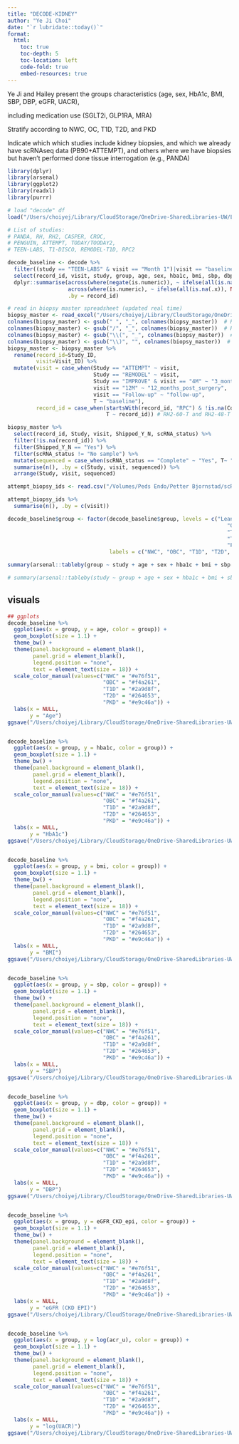 ```yaml
---
title: "DECODE-KIDNEY"
author: "Ye Ji Choi"
date: "`r lubridate::today()`"
format: 
  html:
    toc: true
    toc-depth: 5
    toc-location: left
    code-fold: true
    embed-resources: true
---
```


Ye Ji and Hailey present the groups characteristics (age, sex, HbA1c, BMI, SBP, DBP, eGFR, UACR), 

including medication use (SGLT2i, GLP1RA, MRA)

Stratify according to NWC, OC, T1D, T2D, and PKD

Indicate which which studies include kidney biopsies, 
and which we already have scRNAseq data (PB90+ATTEMPT), 
and others where we have biopsies but haven't performed done tissue interrogation (e.g., PANDA)

```r
library(dplyr)
library(arsenal)
library(ggplot2)
library(readxl)
library(purrr)
```

```r
# load "decode" df
load("/Users/choiyej/Library/CloudStorage/OneDrive-SharedLibraries-UW/Laura Pyle - Bjornstad/Biostatistics Core Shared Drive/DECODE/Data Clean/decode_harmonized.RData")

# List of studies:
# PANDA, RH, RH2, CASPER, CROC, 
# PENGUIN, ATTEMPT, TODAY/TOODAY2,
# TEEN-LABS, T1-DISCO, REMODEL-T1D, RPC2

decode_baseline <- decode %>%
  filter((study == "TEEN-LABS" & visit == "Month 1")|visit == "baseline") %>%
  select(record_id, visit, study, group, age, sex, hba1c, bmi, sbp, dbp, eGFR_CKD_epi, acr_u, sglti_timepoint, glp1_agonist_timepoint, mra_med) %>% # select just these vars because otherwise the next code raises too many issues
  dplyr::summarise(across(where(negate(is.numeric)), ~ ifelse(all(is.na(.x)), NA_character_, last(na.omit(.x)))),
                   across(where(is.numeric), ~ ifelse(all(is.na(.x)), NA_real_, mean(.x, na.rm = TRUE))),
                   .by = record_id)

# read in biopsy master spreadsheet (updated real time)
biopsy_master <- read_excel("/Users/choiyej/Library/CloudStorage/OneDrive-TheUniversityofColoradoDenver/Bjornstad Lab/Biopsy master tracker.xlsx", skip = 2) 
colnames(biopsy_master) <- gsub(" ", "_", colnames(biopsy_master))  # Replace spaces with underscores
colnames(biopsy_master) <- gsub("/", "_", colnames(biopsy_master))  # Replace slashes with underscores
colnames(biopsy_master) <- gsub("\\(", "_", colnames(biopsy_master))  # Replace opening parentheses with underscores
colnames(biopsy_master) <- gsub("\\)", "", colnames(biopsy_master))  # Remove closing parentheses
biopsy_master <- biopsy_master %>%
  rename(record_id=Study_ID,
         visit=Visit_ID) %>%
  mutate(visit = case_when(Study == "ATTEMPT" ~ visit,
                           Study == "REMODEL" ~ visit, 
                           Study == "IMPROVE" & visit == "4M" ~ "3_months_post_surgery",
                           visit == "12M" ~ "12_months_post_surgery",
                           visit == "Follow-up" ~ "follow-up",
                           T ~ "baseline"),
         record_id = case_when(startsWith(record_id, "RPC") & !is.na(Coenroll_ID__Same_visit_only) ~ Coenroll_ID__Same_visit_only,
                               T ~ record_id)) # RH2-60-T and RH2-48-T coenrolled into RPC2 as of 02/03/25 data pull

biopsy_master %>%
  select(record_id, Study, visit, Shipped_Y_N, scRNA_status) %>%
  filter(!is.na(record_id)) %>%
  filter(Shipped_Y_N == "Yes") %>%
  filter(scRNA_status != "No sample") %>%
  mutate(sequenced = case_when(scRNA_status == "Complete" ~ "Yes", T~ "No")) %>%
  summarise(n(), .by = c(Study, visit, sequenced)) %>%
  arrange(Study, visit, sequenced)

attempt_biopsy_ids <- read.csv("/Volumes/Peds Endo/Petter Bjornstad/scRNA/data_clean/ATTEMPT_record_ids.csv") 

attempt_biopsy_ids %>%
  summarise(n(), .by = c(visit))

decode_baseline$group <- factor(decode_baseline$group, levels = c("Lean Control",
                                                                     "Obese Control",
                                                                     "Type 1 Diabetes",
                                                                     "Type 2 Diabetes",
                                                                     "PKD"),
                                labels = c("NWC", "OBC", "T1D", "T2D", "PKD"))
```


```r
summary(arsenal::tableby(group ~ study + age + sex + hba1c + bmi + sbp + dbp + eGFR_CKD_epi + kwt(acr_u,"Nmiss", "medianq1q3", "range")  + sglti_timepoint + glp1_agonist_timepoint + mra_med, data = decode_baseline), test = F)
```

```r
# summary(arsenal::tableby(study ~ group + age + sex + hba1c + bmi + sbp + dbp + eGFR_CKD_epi + kwt(acr_u,"Nmiss", "medianq1q3", "range") + sglti_timepoint + glp1_agonist_timepoint, data = decode_baseline), test = F)
```

## visuals
```r
## ggplots
decode_baseline %>%
  ggplot(aes(x = group, y = age, color = group)) + 
  geom_boxplot(size = 1.1) + 
  theme_bw() + 
  theme(panel.background = element_blank(),
        panel.grid = element_blank(),
        legend.position = "none",
        text = element_text(size = 18)) +
  scale_color_manual(values=c("NWC" = "#e76f51",
                              "OBC" = "#f4a261",
                              "T1D" = "#2a9d8f",
                              "T2D" = "#264653",
                              "PKD" = "#e9c46a")) +
  labs(x = NULL,
       y = "Age")
ggsave("/Users/choiyej/Library/CloudStorage/OneDrive-SharedLibraries-UW/Laura Pyle - Bjornstad/Biostatistics Core Shared Drive/DECODE/Figures/harmonized_age.jpeg", width = 7, height = 7)


decode_baseline %>%
  ggplot(aes(x = group, y = hba1c, color = group)) + 
  geom_boxplot(size = 1.1) + 
  theme_bw() + 
  theme(panel.background = element_blank(),
        panel.grid = element_blank(),
        legend.position = "none",
        text = element_text(size = 18)) +
  scale_color_manual(values=c("NWC" = "#e76f51",
                              "OBC" = "#f4a261",
                              "T1D" = "#2a9d8f",
                              "T2D" = "#264653",
                              "PKD" = "#e9c46a")) +
  labs(x = NULL,
       y = "HbA1c")
ggsave("/Users/choiyej/Library/CloudStorage/OneDrive-SharedLibraries-UW/Laura Pyle - Bjornstad/Biostatistics Core Shared Drive/DECODE/Figures/harmonized_hba1c.jpeg", width = 7, height = 7)


decode_baseline %>%
  ggplot(aes(x = group, y = bmi, color = group)) + 
  geom_boxplot(size = 1.1) + 
  theme_bw() + 
  theme(panel.background = element_blank(),
        panel.grid = element_blank(),
        legend.position = "none",
        text = element_text(size = 18)) +
  scale_color_manual(values=c("NWC" = "#e76f51",
                              "OBC" = "#f4a261",
                              "T1D" = "#2a9d8f",
                              "T2D" = "#264653",
                              "PKD" = "#e9c46a")) +
  labs(x = NULL,
       y = "BMI")
ggsave("/Users/choiyej/Library/CloudStorage/OneDrive-SharedLibraries-UW/Laura Pyle - Bjornstad/Biostatistics Core Shared Drive/DECODE/Figures/harmonized_bmi.jpeg", width = 7, height = 7)


decode_baseline %>%
  ggplot(aes(x = group, y = sbp, color = group)) + 
  geom_boxplot(size = 1.1) + 
  theme_bw() + 
  theme(panel.background = element_blank(),
        panel.grid = element_blank(),
        legend.position = "none",
        text = element_text(size = 18)) +
  scale_color_manual(values=c("NWC" = "#e76f51",
                              "OBC" = "#f4a261",
                              "T1D" = "#2a9d8f",
                              "T2D" = "#264653",
                              "PKD" = "#e9c46a")) +
  labs(x = NULL,
       y = "SBP")
ggsave("/Users/choiyej/Library/CloudStorage/OneDrive-SharedLibraries-UW/Laura Pyle - Bjornstad/Biostatistics Core Shared Drive/DECODE/Figures/harmonized_sbp.jpeg", width = 7, height = 7)


decode_baseline %>%
  ggplot(aes(x = group, y = dbp, color = group)) + 
  geom_boxplot(size = 1.1) + 
  theme_bw() + 
  theme(panel.background = element_blank(),
        panel.grid = element_blank(),
        legend.position = "none",
        text = element_text(size = 18)) +
  scale_color_manual(values=c("NWC" = "#e76f51",
                              "OBC" = "#f4a261",
                              "T1D" = "#2a9d8f",
                              "T2D" = "#264653",
                              "PKD" = "#e9c46a")) +
  labs(x = NULL,
       y = "DBP")
ggsave("/Users/choiyej/Library/CloudStorage/OneDrive-SharedLibraries-UW/Laura Pyle - Bjornstad/Biostatistics Core Shared Drive/DECODE/Figures/harmonized_dbp.jpeg", width = 7, height = 7)


decode_baseline %>%
  ggplot(aes(x = group, y = eGFR_CKD_epi, color = group)) + 
  geom_boxplot(size = 1.1) + 
  theme_bw() + 
  theme(panel.background = element_blank(),
        panel.grid = element_blank(),
        legend.position = "none",
        text = element_text(size = 18)) +
  scale_color_manual(values=c("NWC" = "#e76f51",
                              "OBC" = "#f4a261",
                              "T1D" = "#2a9d8f",
                              "T2D" = "#264653",
                              "PKD" = "#e9c46a")) +
  labs(x = NULL,
       y = "eGFR (CKD EPI)")
ggsave("/Users/choiyej/Library/CloudStorage/OneDrive-SharedLibraries-UW/Laura Pyle - Bjornstad/Biostatistics Core Shared Drive/DECODE/Figures/harmonized_egfr_ckdepi.jpeg", width = 7, height = 7)


decode_baseline %>%
  ggplot(aes(x = group, y = log(acr_u), color = group)) + 
  geom_boxplot(size = 1.1) + 
  theme_bw() + 
  theme(panel.background = element_blank(),
        panel.grid = element_blank(),
        legend.position = "none",
        text = element_text(size = 18)) +
  scale_color_manual(values=c("NWC" = "#e76f51",
                              "OBC" = "#f4a261",
                              "T1D" = "#2a9d8f",
                              "T2D" = "#264653",
                              "PKD" = "#e9c46a")) +
  labs(x = NULL,
       y = "log(UACR)")
ggsave("/Users/choiyej/Library/CloudStorage/OneDrive-SharedLibraries-UW/Laura Pyle - Bjornstad/Biostatistics Core Shared Drive/DECODE/Figures/harmonized_log_uacr.jpeg", width = 7, height = 7)
```